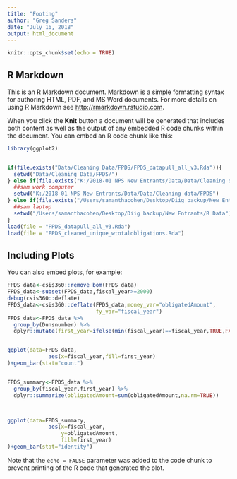 ```yaml
---
title: "Footing"
author: "Greg Sanders"
date: "July 16, 2018"
output: html_document
---
```


```r
knitr::opts_chunk$set(echo = TRUE)
```

## R Markdown

This is an R Markdown document. Markdown is a simple formatting syntax for authoring HTML, PDF, and MS Word documents. For more details on using R Markdown see <http://rmarkdown.rstudio.com>.

When you click the **Knit** button a document will be generated that includes both content as well as the output of any embedded R code chunks within the document. You can embed an R code chunk like this:

```r
library(ggplot2)


if(file.exists("Data/Cleaning Data/FPDS/FPDS_datapull_all_v3.Rda")){
  setwd("Data/Cleaning Data/FPDS/")
} else if(file.exists("K:/2018-01 NPS New Entrants/Data/Data/Cleaning data/FPDS/FPDS_datapull_all_v3.Rda")){
  ##sam work computer
  setwd("K:/2018-01 NPS New Entrants/Data/Data/Cleaning data/FPDS")
} else if(file.exists("/Users/samanthacohen/Desktop/Diig backup/New Entrants/R Data/FPDS_datapull_all_v3.Rda")){  
  ##sam laptop
  setwd("/Users/samanthacohen/Desktop/Diig backup/New Entrants/R Data")
}
load(file = "FPDS_datapull_all_v3.Rda")
load(file = "FPDS_cleaned_unique_wtotalobligations.Rda")


```

## Including Plots

You can also embed plots, for example:

```r

FPDS_data<-csis360::remove_bom(FPDS_data)
FPDS_data<-subset(FPDS_data,fiscal_year>=2000)
debug(csis360::deflate)
FPDS_data<-csis360::deflate(FPDS_data,money_var="obligatedAmount",
                            fy_var="fiscal_year")
FPDS_data<-FPDS_data %>%
  group_by(Dunsnumber) %>%
  dplyr::mutate(first_year=ifelse(min(fiscal_year)==fiscal_year,TRUE,FALSE) )


ggplot(data=FPDS_data,
             aes(x=fiscal_year,fill=first_year)
)+geom_bar(stat="count")


FPDS_summary<-FPDS_data %>%
  group_by(fiscal_year,first_year) %>%
  dplyr::summarize(obligatedAmount=sum(obligatedAmount,na.rm=TRUE))



ggplot(data=FPDS_summary,
             aes(x=fiscal_year,
                 y=obligatedAmount,
                 fill=first_year)
)+geom_bar(stat="identity")

```

Note that the `echo = FALSE` parameter was added to the code chunk to prevent printing of the R code that generated the plot.
